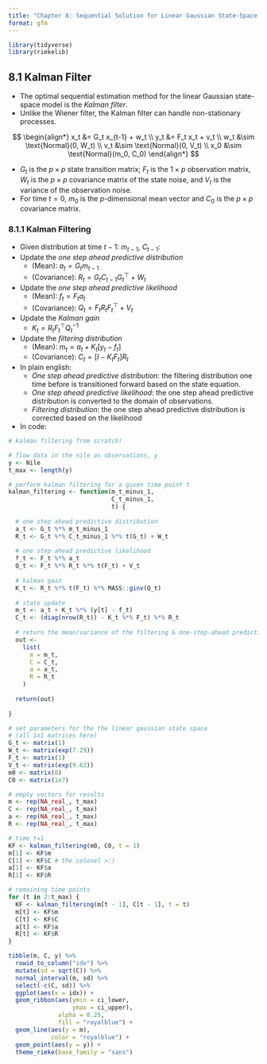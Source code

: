 ```yaml
---
title: "Chapter 8: Sequential Solution for Linear Gaussian State-Space Model"
format: gfm
---
```


```r
library(tidyverse)
library(riekelib)
```


## 8.1 Kalman Filter

* The optimal sequential estimation method for the linear Gaussian state-space model is the *Kalman filter*. 
* Unlike the Wiener filter, the Kalman filter can handle non-stationary processes.

$$
\begin{align*}
x_t &= G_t x_{t-1} + w_t \\
y_t &= F_t x_t + v_t \\
w_t &\sim \text{Normal}(0, W_t) \\
v_t &\sim \text{Normal}(0, V_t) \\
x_0 &\sim \text{Normal}(m_0, C_0)
\end{align*}
$$

* $G_t$ is the $p \times p$ state transition matrix; $F_t$ is the $1 \times p$ observation matrix, $W_t$ is the $p \times p$ covariance matrix of the state noise, and $V_t$ is the variance of the observation noise.
* For time $t=0$, $m_0$ is the $p$-dimensional mean vector and $C_0$ is the $p \times p$ covariance matrix. 

### 8.1.1 Kalman Filtering

* Given distribution at time $t-1$: $m_{t-1}$, $C_{t-1}$:
* Update the *one step ahead predictive distribution*
  * (Mean): $a_t = G_t m_{t-1}$
  * (Covariance): $R_t = G_t C_{t-1} G_t^\top + W_t$
* Update the *one step ahead predictive likelihood*
  * (Mean): $f_t = F_t a_t$
  * (Covariance): $Q_t = F_t R_t F_t^\top + V_t$
* Update the *Kalman gain*
  * $K_t = R_t F_t^\top Q_t^{-1}$
* Update the *filtering distribution*
  * (Mean): $m_t = a_t + K_t [y_t - f_t]$
  * (Covariance): $C_t = [I - K_t F_t] R_t$

* In plain english:
  * *One step ahead predictive distribution*: the filtering distribution one time before is transitioned forward based on the state equation.
  * *One step ahead predictive likelihood*: the one step ahead predictive distribution is converted to the domain of observations.
  * *Filtering distribution*: the one step ahead predictive distribution is corrected based on the likelihood
  
* In code:

```r
# kalman filtering from scratch!

# flow data in the nile as observations, y
y <- Nile
t_max <- length(y)

# perform kalman filtering for a given time point t
kalman_filtering <- function(m_t_minus_1,
                             C_t_minus_1,
                             t) {
  
  # one step ahead predictive distribution
  a_t <- G_t %*% m_t_minus_1
  R_t <- G_t %*% C_t_minus_1 %*% t(G_t) + W_t
  
  # one step ahead predictive likelihood
  f_t <- F_t %*% a_t
  Q_t <- F_t %*% R_t %*% t(F_t) + V_t
  
  # kalman gain
  K_t <- R_t %*% t(F_t) %*% MASS::ginv(Q_t)
  
  # state update
  m_t <- a_t + K_t %*% (y[t] - f_t)
  C_t <- (diag(nrow(R_t)) - K_t %*% F_t) %*% R_t
  
  # return the mean/variance of the filtering & one-step-ahead predictive distributions
  out <- 
    list(
      m = m_t,
      C = C_t,
      a = a_t,
      R = R_t
    )
  
  return(out)
  
}

# set parameters for the the linear gaussian state space
# (all 1x1 matrices here)
G_t <- matrix(1)
W_t <- matrix(exp(7.29))
F_t <- matrix(1)
V_t <- matrix(exp(9.62))
m0 <- matrix(0)
C0 <- matrix(1e7)

# empty vectors for results
m <- rep(NA_real_, t_max)
C <- rep(NA_real_, t_max)
a <- rep(NA_real_, t_max)
R <- rep(NA_real_, t_max)

# time t=1
KF <- kalman_filtering(m0, C0, t = 1)
m[1] <- KF$m
C[1] <- KF$C # the colonel >:)
a[1] <- KF$a
R[1] <- KF$R

# remaining time points
for (t in 2:t_max) {
  KF <- kalman_filtering(m[t - 1], C[t - 1], t = t)
  m[t] <- KF$m
  C[t] <- KF$C
  a[t] <- KF$a
  R[t] <- KF$R
}

tibble(m, C, y) %>%
  rowid_to_column("idx") %>%
  mutate(sd = sqrt(C)) %>%
  normal_interval(m, sd) %>%
  select(-c(C, sd)) %>%
  ggplot(aes(x = idx)) + 
  geom_ribbon(aes(ymin = ci_lower,
                  ymax = ci_upper),
              alpha = 0.25,
              fill = "royalblue") +
  geom_line(aes(y = m),
            color = "royalblue") +
  geom_point(aes(y = y)) +
  theme_rieke(base_family = "sans")
```




